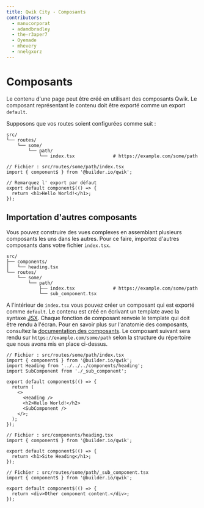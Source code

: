 ```yaml
---
title: Qwik City - Composants
contributors:
  - manucorporat
  - adamdbradley
  - the-r3aper7
  - Oyemade
  - mhevery
  - nnelgxorz
---
```


# Composants

Le contenu d'une page peut être créé en utilisant des composants Qwik. Le composant représentant le contenu doit être exporté comme un export `default`.

Supposons que vos routes soient configurées comme suit :

```
src/
└── routes/
    └── some/
        └── path/
            └── index.tsx              # https://example.com/some/path
```

```tsx
// Fichier : src/routes/some/path/index.tsx
import { component$ } from '@builder.io/qwik';

// Remarquez l' export par défaut
export default component$(() => {
  return <h1>Hello World!</h1>;
});
```

## Importation d'autres composants

Vous pouvez construire des vues complexes en assemblant plusieurs composants les uns dans les autres. Pour ce faire, importez d'autres composants dans votre fichier `index.tsx`.

```
src/
├── components/
│   └── heading.tsx
└── routes/
    └── some/
        └── path/
            ├── index.tsx              # https://example.com/some/path
            └── sub_component.tsx
```

A l'intérieur de `index.tsx` vous pouvez créer un composant qui est exporté comme `default`. Le contenu est créé en écrivant un template avec la syntaxe [JSX](https://reactjs.org/docs/introducing-jsx.html). Chaque fonction de composant renvoie le template qui doit être rendu à l'écran. Pour en savoir plus sur l'anatomie des composants, consultez la [documentation des composants](../../../docs/components/overview/index.mdx).
Le composant suivant sera rendu sur `https://example.com/some/path` selon la structure du répertoire que nous avons mis en place ci-dessus.

```tsx
// Fichier : src/routes/some/path/index.tsx
import { component$ } from '@builder.io/qwik';
import Heading from '../../../components/heading';
import SubComponent from './_sub_component';

export default component$(() => {
  return (
    <>
      <Heading />
      <h2>Hello World!</h2>
      <SubComponent />
    </>;
  );
});
```

```tsx
// Fichier : src/components/heading.tsx
import { component$ } from '@builder.io/qwik';

export default component$(() => {
  return <h1>Site Heading</h1>;
});
```

```tsx
// Fichier : src/routes/some/path/_sub_component.tsx
import { component$ } from '@builder.io/qwik';

export default component$(() => {
  return <div>Other component content.</div>;
});
```
